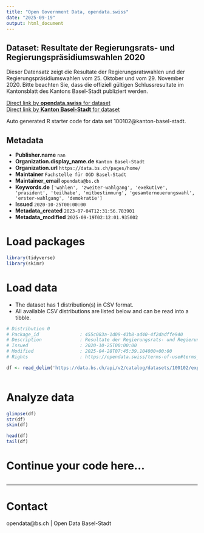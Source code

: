 ```yaml
---
title: "Open Government Data, opendata.swiss"
date: "2025-09-19"
output: html_document
---
```


## Dataset: Resultate der Regierungsrats- und Regierungspräsidiumswahlen 2020

Dieser Datensatz zeigt die Resultate der Regierungsratswahlen und der Regierungspräsidiumswahlen vom 25. Oktober und vom 29. November 2020. 
Bitte beachten Sie, dass die offiziell gültigen
Schlussresultate im Kantonsblatt des Kantons Basel-Stadt publiziert werden.

[Direct link by **opendata.swiss** for dataset](https://opendata.swiss/de/dataset/regierungsrats-und-regierungsprasidiumswahl-2020)<br>
[Direct link by **Kanton Basel-Stadt** for dataset](https://data.bs.ch/explore/dataset/100102/)

Auto generated R starter code for data set 100102@kanton-basel-stadt.

## Metadata

- **Publisher.name** `nan`
- **Organization.display_name.de** `Kanton Basel-Stadt`
- **Organization.url** `https://data.bs.ch/pages/home/`
- **Maintainer** `Fachstelle für OGD Basel-Stadt`
- **Maintainer_email** `opendata@bs.ch`
- **Keywords.de** `['wahlen', 'zweiter-wahlgang', 'exekutive', 'prasident', 'teilhabe', 'mitbestimmung', 'gesamterneuerungswahl', 'erster-wahlgang', 'demokratie']`
- **Issued** `2020-10-25T00:00:00`
- **Metadata_created** `2023-07-04T12:31:56.783901`
- **Metadata_modified** `2025-09-19T02:12:01.935002`


# Load packages

```r

library(tidyverse)
library(skimr)

```

# Load data

-   The dataset has 1 distribution(s) in CSV format.
-   All available CSV distributions are listed below and can be read into a tibble.

```r

# Distribution 0
# Package_id               : 455c083a-1d09-43b8-ad40-4f2dadffe940
# Description              : Resultate der Regierungsrats- und Regierungspräsidiumswahlen 2020 (csv)
# Issued                   : 2020-10-25T00:00:00
# Modified                 : 2025-04-28T07:45:39.104000+00:00
# Rights                   : https://opendata.swiss/terms-of-use#terms_by

df <- read_delim('https://data.bs.ch/api/v2/catalog/datasets/100102/exports/csv?use_labels=true')



```

# Analyze data

```r

glimpse(df)
str(df)
skim(df)

head(df)
tail(df)

```

# Continue your code here...

```r

```

------------------------------------------------------------------------

# Contact

opendata@bs.ch | Open Data Basel-Stadt

